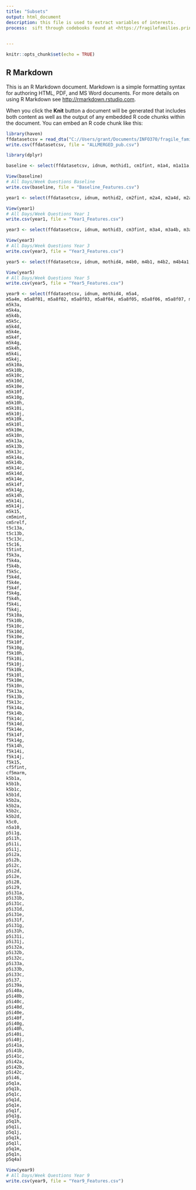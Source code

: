 ```yaml
---
title: "Subsets"
output: html_document
description: this file is used to extract variables of interests.
process:  sift through codebooks found at <https://fragilefamilies.princeton.edu/documentation> for questions of interest; take note of variable IDs, select subset of variables using dplyr
          

---
```


```r
knitr::opts_chunk$set(echo = TRUE)
```

## R Markdown

This is an R Markdown document. Markdown is a simple formatting syntax for authoring HTML, PDF, and MS Word documents. For more details on using R Markdown see <http://rmarkdown.rstudio.com>.

When you click the **Knit** button a document will be generated that includes both content as well as the output of any embedded R code chunks within the document. You can embed an R code chunk like this:

```r
library(haven)
ffdatasetcsv = read_dta("C://Users/grant/Documents/INFO370/fragile_families/ALLMERGED_pub.dta")
write.csv(ffdatasetcsv, file = "ALLMERGED_pub.csv")

library(dplyr)

baseline <- select(ffdatasetcsv, idnum, mothid1, cm1fint, m1a4, m1a11a, m1a11b, m1a11c, m1a11d, cm1age, cm1bsex, m1b2, m1b3, m1b11a, m1b22a, m1b11b, m1b22b, m1b11c, m1b22c, m1b11d, m1b22d, m1b13b, m1b25b, m1b13c, m1b25c, m1b16, m1b17, m1g2, m1g3, m1g4, fathid1, f1b5a, f1b11a, f1b22a, f1b5b, f1b11b, f1b22b, f1b5c, f1b11c, f1b22c, f1b5d, f1b11d, f1b22d, f1b13b, f1b13c, f1b16, f1b17, f1g3, f1g4, f1g2)

View(baseline)
# All Days/Week Questions Baseline
write.csv(baseline, file = "Baseline_Features.csv")

```

```r
year1 <- select(ffdatasetcsv, idnum, mothid2, cm2fint, m2a4, m2a4d, m2a10, m2a11, cm2age, cm2b_age, m2b15, m2b18a, m2b18b, m2b18c, m2b18d, m2b18e, m2b18f, m2b18g, m2b18h, m2b19, m2b19a, mx2b20b, m2b21, m2b21a, m2c1, m2c1a, m2c2a, m2c2b1, m2c2b2, m2c2e, m2c2f, m2c3a, m2c3b, m2c3c, m2c3d, m2c3e, m2c3f, m2c3g, m2c3h, m2c3i, m2c3j, mx2c2c, m2c4)

View(year1)
# All Days/Week Questions Year 1
write.csv(year1, file = "Year1_Features.csv")
```

```r
year3 <- select(ffdatasetcsv, idnum, mothid3, cm3fint, m3a4, m3a4b, m3a8c, m3a9, cm3age, cm3b_age, m3a4a, m3a4a1, m3a4a2, m3a4b, m3a9, m3b4a, m3b4c, m3b4d, m3b4e, m3b4f, m3b4b, m3b4m, m3b4g, m3b4h, m3b4i, m3b4k, m3b4k, m3b4l, m3b5, m3b5a, m3b7, m3b7a, m3c1, m3c1a, m3c2a, m3c2b1, m3c2b2, m3c2c, m3c2d, m3c3a, m3c3f, m3c3g, m3c3h, m3c3j, m3c3b, m3c3m, m3c4, m3c3c, m3c3d, m3c3e, m3c3i, m3c3k, m3c3l)

View(year3)
# All Days/Week Questions Year 3
write.csv(year3, file = "Year3_Features.csv")

```

```r
year5 <- select(ffdatasetcsv, idnum, mothid4, m4b0, m4b1, m4b2, m4b4a1, m4b26a, m4b4a2, m4b26b, m4b4a3, m4b26c, m4b4a4, m4b26d, m4b4a5, m4b26e, m4b4a6, m4b26f, m4b4a7, m4b26g, m4b4a8, m4b26h, m4b5, m4b5a, m4b8, m4b8a, m4b8b, m4b27, m4b28a, m4b28b, m4b28c, m4c3a, m4c3b, m4c3c, m4c3d, m4c3e, m4c3f, m4c3g, m4c3h, m4c4, m4c4a, m4c5, m4c7a, m4c7b, m4c7c, m4c7d, m4c26a, m4c26b, m4c26c, m4c26d, m4i0e, m4j18, kind_a5, kind_a6, kind_a7, kind_b1a, kind_b1b, kind_b1c, kind_b1d, kind_b1e, kind_b1f, kind_b1g, kind_b1h, kind_b1i)

View(year5)
# All Days/Week Questions Year 5
write.csv(year5, file = "Year5_Features.csv")
```

```r
year9 <- select(ffdatasetcsv, idnum, mothid4, m5a4,
m5a4m, m5a8f01, m5a8f02, m5a8f03, m5a8f04, m5a8f05, m5a8f06, m5a8f07, m5a8f08, m5a8f09, m5a8f10,
m5k3a,
m5k4a,
m5k4b,
m5k5c,
m5k4d,
m5k4e,
m5k4f,
m5k4g,
m5k4h,
m5k4i,
m5k4j,
m5k10a,
m5k10b,
m5k10c,
m5k10d,
m5k10e,
m5k10f,
m5k10g,
m5k10h,
m5k10i,
m5k10j,
m5k10k,
m5k10l,
m5k10m,
m5k10n,
m5k13a,
m5k13b,
m5k13c,
m5k14a,
m5k14b,
m5k14c,
m5k14d,
m5k14e,
m5k14f,
m5k14g,
m5k14h,
m5k14i,
m5k14j,
m5k15,
cm5mint,
cm5relf,
t5c13a,
t5c13b,
t5c13c,
t5c16,
t5tint,
f5k3a,
f5k4a,
f5k4b,
f5k5c,
f5k4d,
f5k4e,
f5k4f,
f5k4g,
f5k4h,
f5k4i,
f5k4j,
f5k10a,
f5k10b,
f5k10c,
f5k10d,
f5k10e,
f5k10f,
f5k10g,
f5k10h,
f5k10i,
f5k10j,
f5k10k,
f5k10l,
f5k10m,
f5k10n,
f5k13a,
f5k13b,
f5k13c,
f5k14a,
f5k14b,
f5k14c,
f5k14d,
f5k14e,
f5k14f,
f5k14g,
f5k14h,
f5k14i,
f5k14j,
f5k15,
cf5fint,
cf5marm,
k5b1a,
k5b1b,
k5b1c,
k5b1d,
k5b2a,
k5b2a,
k5b2c,
k5b2d,
k5c0,
n5a10,
p5i1g,
p5i1h,
p5i1i,
p5i1j,
p5i2a,
p5i2b,
p5i2c,
p5i2d,
p5i2e,
p5i28,
p5i29,
p5i31a,
p5i31b,
p5i31c,
p5i31d,
p5i31e,
p5i31f,
p5i31g,
p5i31h,
p5i31i,
p5i31j,
p5i32a,
p5i32b,
p5i32c,
p5i33a,
p5i33b,
p5i33c,
p5i37,
p5i39a,
p5i40a,
p5i40b,
p5i40c,
p5i40d,
p5i40e,
p5i40f,
p5i40g,
p5i40h,
p5i40i,
p5i40j,
p5i41a,
p5i41b,
p5i41c,
p5i42a,
p5i42b,
p5i42c,
p5i46,
p5q1a,
p5q1b,
p5q1c,
p5q1d,
p5q1e,
p5q1f,
p5q1g,
p5q1h,
p5q1i,
p5q1j,
p5q1k,
p5q1l,
p5q1m,
p5q1n,
p5q4a)

View(year9)
# All Days/Week Questions Year 9
write.csv(year9, file = "Year9_Features.csv")
```